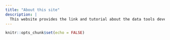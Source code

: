 ```yaml
---
title: "About this site"
description: |
  This website provides the link and tutorial about the data tools developed by WST.  
---
```


```r
knitr::opts_chunk$set(echo = FALSE)
```

